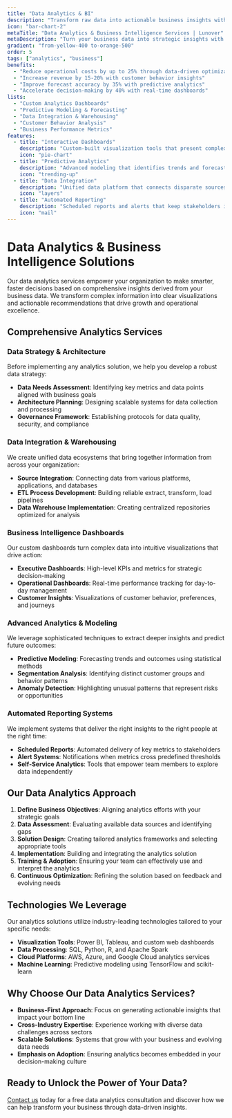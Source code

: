 ```yaml
---
title: "Data Analytics & BI"
description: "Transform raw data into actionable business insights with our comprehensive analytics solutions. We help businesses collect, process, and visualize data to drive strategic decision-making, optimize operations, and identify new growth opportunities."
icon: "bar-chart-2"
metaTitle: "Data Analytics & Business Intelligence Services | Lunover"
metaDescription: "Turn your business data into strategic insights with custom analytics dashboards, predictive modeling, and data-driven decision frameworks."
gradient: "from-yellow-400 to-orange-500"
order: 5
tags: ["analytics", "business"]
benefits:
  - "Reduce operational costs by up to 25% through data-driven optimization"
  - "Increase revenue by 15-20% with customer behavior insights"
  - "Improve forecast accuracy by 35% with predictive analytics"
  - "Accelerate decision-making by 40% with real-time dashboards"
lists:
  - "Custom Analytics Dashboards"
  - "Predictive Modeling & Forecasting"
  - "Data Integration & Warehousing"
  - "Customer Behavior Analysis"
  - "Business Performance Metrics"
features:
  - title: "Interactive Dashboards"
    description: "Custom-built visualization tools that present complex data in intuitive, actionable formats."
    icon: "pie-chart"
  - title: "Predictive Analytics"
    description: "Advanced modeling that identifies trends and forecasts future outcomes to guide strategy."
    icon: "trending-up"
  - title: "Data Integration"
    description: "Unified data platform that connects disparate sources for comprehensive business insights."
    icon: "layers"
  - title: "Automated Reporting"
    description: "Scheduled reports and alerts that keep stakeholders informed of critical metrics."
    icon: "mail"
---
```


# Data Analytics & Business Intelligence Solutions

Our data analytics services empower your organization to make smarter, faster decisions based on comprehensive insights derived from your business data. We transform complex information into clear visualizations and actionable recommendations that drive growth and operational excellence.

## Comprehensive Analytics Services

### Data Strategy & Architecture

Before implementing any analytics solution, we help you develop a robust data strategy:

- **Data Needs Assessment**: Identifying key metrics and data points aligned with business goals
- **Architecture Planning**: Designing scalable systems for data collection and processing
- **Governance Framework**: Establishing protocols for data quality, security, and compliance

### Data Integration & Warehousing

We create unified data ecosystems that bring together information from across your organization:

- **Source Integration**: Connecting data from various platforms, applications, and databases
- **ETL Process Development**: Building reliable extract, transform, load pipelines
- **Data Warehouse Implementation**: Creating centralized repositories optimized for analysis

### Business Intelligence Dashboards

Our custom dashboards turn complex data into intuitive visualizations that drive action:

- **Executive Dashboards**: High-level KPIs and metrics for strategic decision-making
- **Operational Dashboards**: Real-time performance tracking for day-to-day management
- **Customer Insights**: Visualizations of customer behavior, preferences, and journeys

### Advanced Analytics & Modeling

We leverage sophisticated techniques to extract deeper insights and predict future outcomes:

- **Predictive Modeling**: Forecasting trends and outcomes using statistical methods
- **Segmentation Analysis**: Identifying distinct customer groups and behavior patterns
- **Anomaly Detection**: Highlighting unusual patterns that represent risks or opportunities

### Automated Reporting Systems

We implement systems that deliver the right insights to the right people at the right time:

- **Scheduled Reports**: Automated delivery of key metrics to stakeholders
- **Alert Systems**: Notifications when metrics cross predefined thresholds
- **Self-Service Analytics**: Tools that empower team members to explore data independently

## Our Data Analytics Approach

1. **Define Business Objectives**: Aligning analytics efforts with your strategic goals
2. **Data Assessment**: Evaluating available data sources and identifying gaps
3. **Solution Design**: Creating tailored analytics frameworks and selecting appropriate tools
4. **Implementation**: Building and integrating the analytics solution
5. **Training & Adoption**: Ensuring your team can effectively use and interpret the analytics
6. **Continuous Optimization**: Refining the solution based on feedback and evolving needs

## Technologies We Leverage

Our analytics solutions utilize industry-leading technologies tailored to your specific needs:

- **Visualization Tools**: Power BI, Tableau, and custom web dashboards
- **Data Processing**: SQL, Python, R, and Apache Spark
- **Cloud Platforms**: AWS, Azure, and Google Cloud analytics services
- **Machine Learning**: Predictive modeling using TensorFlow and scikit-learn

## Why Choose Our Data Analytics Services?

- **Business-First Approach**: Focus on generating actionable insights that impact your bottom line
- **Cross-Industry Expertise**: Experience working with diverse data challenges across sectors
- **Scalable Solutions**: Systems that grow with your business and evolving data needs
- **Emphasis on Adoption**: Ensuring analytics becomes embedded in your decision-making culture

## Ready to Unlock the Power of Your Data?

[Contact us](/contact) today for a free data analytics consultation and discover how we can help transform your business through data-driven insights.
